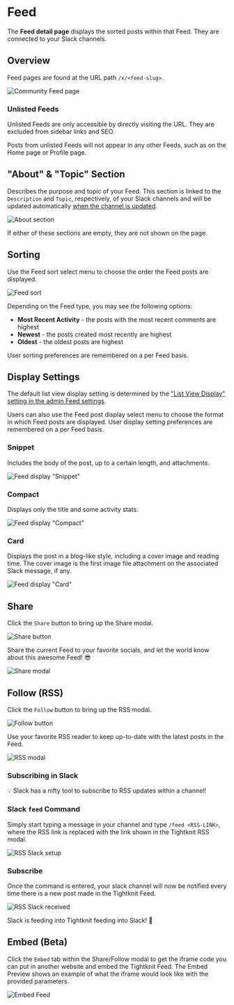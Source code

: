 
# Feed

The **Feed detail page** displays the sorted posts within that Feed. They are connected to your Slack channels.

## Overview

Feed pages are found at the URL path `/x/<feed-slug>`.

![Community Feed page](/tightknit-site/feed.png)

### Unlisted Feeds

Unlisted Feeds are only accessible by directly visiting the URL. They are excluded from sidebar links and SEO.

Posts from unlisted Feeds will not appear in any other Feeds, such as on the Home page or Profile page.

## "About" & "Topic" Section

Describes the purpose and topic of your Feed. This section is linked to the `Description` and `Topic`, respectively, of your Slack channels
and will be updated automatically [when the channel is updated](../basics/how-items-sync).

![About section](/tightknit-site/about-section.png)

If either of these sections are empty, they are not shown on the page.

## Sorting

Use the Feed sort select menu to choose the order the Feed posts are displayed.

![Feed sort](/tightknit-site/sorting.png)

Depending on the Feed type, you may see the following options:

- **Most Recent Activity** - the posts with the most recent comments are highest
- **Newest** - the posts created most recently are highest
- **Oldest** - the oldest posts are highest

User sorting preferences are remembered on a per Feed basis.

## Display Settings

The default list view display setting is determined by the ["List View Display" setting in the admin Feed settings](../slack-administration/channel-and-feed-settings).

Users can also use the Feed post display select menu to choose the format in which Feed posts are displayed. User display setting preferences are remembered on a per Feed basis.

### Snippet

Includes the body of the post, up to a certain length, and attachments.

![Feed display "Snippet"](/tightknit-site/display-snippet.png)

### Compact

Displays only the title and some activity stats.

![Feed display "Compact"](/tightknit-site/display-compact.png)

### Card

Displays the post in a blog-like style, including a cover image and reading time. The cover image is the first image file attachment on the associated Slack message, if any.

![Feed display "Card"](/tightknit-site/display-card.png)

## Share

Click the `Share` button to bring up the Share modal.

![Share button](/tightknit-site/share-button.png)

Share the current Feed to your favorite socials, and let the world know about this awesome Feed! 😎

![Share modal](/tightknit-site/share-modal.png)

## Follow (RSS)

Click the `Follow` button to bring up the RSS modal.

![Follow button](/tightknit-site/follow-button.png)

Use your favorite RSS reader to keep up-to-date with the latest posts in the Feed.

![RSS modal](/tightknit-site/rss-modal.png)

### Subscribing in Slack

💡 Slack has a nifty tool to subscribe to RSS updates within a channel!

<Steps>

### Slack `feed` Command

Simply start typing a message in your channel and type `/feed <RSS-LINK>`,
where the RSS link is replaced with the link shown in the Tightknit RSS modal.

![RSS Slack setup](/tightknit-site/rss-slack1.png)

### Subscribe

Once the command is entered, your slack channel will
now be notified every time there is a new post made in the Tightknit Feed.

![RSS Slack received](/tightknit-site/rss-slack2.png)

Slack is feeding into Tightknit feeding into Slack! 🤯

</Steps>

## Embed (Beta)

Click the `Embed` tab within the Share/Follow modal to get the iframe code you can put in another website and embed the Tightknit Feed. The Embed Preview shows an example of what the iframe would look like with the provided parameters.

![Embed Feed](/tightknit-site/embed-tab-feed.png)
